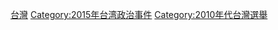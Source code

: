 {{cat year nav
| year = 2015
| cat = 台灣選舉
| sortkey = 台灣選舉
| article = 台灣選舉
| in = 
}}

[[Category:2015年亞洲選舉|台灣]]
[[Category:2015年台湾政治事件|Category:2015年台湾政治事件]]
[[Category:2010年代台灣選舉|Category:2010年代台灣選舉]]